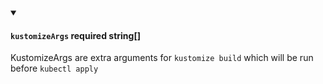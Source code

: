 
<details className="config-field" data-expandable="false" open>
<summary>

#### `kustomizeArgs` <span class="config-field-required" data-required="false">required</span> <span class="config-field-type">string[]</span> <span class="config-field-default"></span> <span class="config-field-enum"></span>

KustomizeArgs are extra arguments for `kustomize build` which will be run before `kubectl apply`

</summary>



</details>
